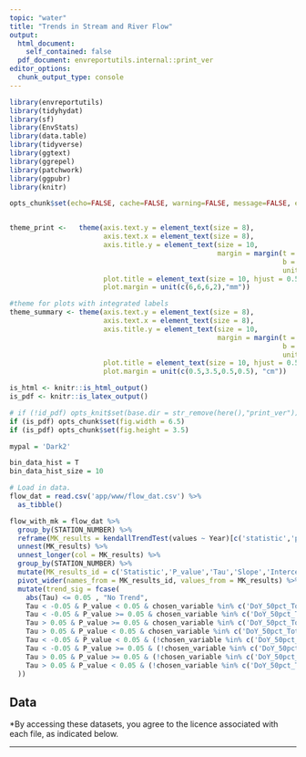 ```yaml
---
topic: "water"
title: "Trends in Stream and River Flow"
output: 
  html_document:
    self_contained: false
  pdf_document: envreportutils.internal::print_ver
editor_options: 
  chunk_output_type: console
---
```


```{=html}
<!--
Copyright 2022 Province of British Columbia

Licensed under the Apache License, Version 2.0 (the "License");
you may not use this file except in compliance with the License.
You may obtain a copy of the License at

http://www.apache.org/licenses/LICENSE-2.0

Unless required by applicable law or agreed to in writing, software distributed under the License is distributed on an "AS IS" BASIS,
WITHOUT WARRANTIES OR CONDITIONS OF ANY KIND, either express or implied.
See the License for the specific language governing permissions and limitations under the License.
-->
```

```r

library(envreportutils)
library(tidyhydat)
library(sf)
library(EnvStats)
library(data.table)
library(tidyverse)
library(ggtext)
library(ggrepel)
library(patchwork)
library(ggpubr)
library(knitr)

opts_chunk$set(echo=FALSE, cache=FALSE, warning=FALSE, message=FALSE, error=FALSE, fig.height=3.5, fig.width = 8, fig.align = 'center')


theme_print <-   theme(axis.text.y = element_text(size = 8),
                       axis.text.x = element_text(size = 8),
                       axis.title.y = element_text(size = 10,
                                                   margin = margin(t = 0, r = 10,
                                                                   b = 0, l = 0,
                                                                   unit = "pt")),
                       plot.title = element_text(size = 10, hjust = 0.5),
                       plot.margin = unit(c(6,6,6,2),"mm"))

#theme for plots with integrated labels
theme_summary <- theme(axis.text.y = element_text(size = 8),
                       axis.text.x = element_text(size = 8),
                       axis.title.y = element_text(size = 10,
                                                   margin = margin(t = 0, r = 10,
                                                                   b = 0, l = 0,
                                                                   unit = "pt")),
                       plot.title = element_text(size = 10, hjust = 0.5),
                       plot.margin = unit(c(0.5,3.5,0.5,0.5), "cm"))

is_html <- knitr::is_html_output()
is_pdf <- knitr::is_latex_output()

# if (!id_pdf) opts_knit$set(base.dir = str_remove(here(),"print_ver"))
if (is_pdf) opts_chunk$set(fig.width = 6.5)
if (is_pdf) opts_chunk$set(fig.height = 3.5)

mypal = 'Dark2'

bin_data_hist = T
bin_data_hist_size = 10

# Load in data.
flow_dat = read.csv('app/www/flow_dat.csv') %>% 
  as_tibble()

```

```r
flow_with_mk = flow_dat %>% 
  group_by(STATION_NUMBER) %>%
  reframe(MK_results = kendallTrendTest(values ~ Year)[c('statistic','p.value','estimate')]) %>%
  unnest(MK_results) %>%
  unnest_longer(col = MK_results) %>%
  group_by(STATION_NUMBER) %>%
  mutate(MK_results_id = c('Statistic','P_value','Tau','Slope','Intercept')) %>%
  pivot_wider(names_from = MK_results_id, values_from = MK_results) %>%
  mutate(trend_sig = fcase(
    abs(Tau) <= 0.05 , "No Trend",
    Tau < -0.05 & P_value < 0.05 & chosen_variable %in% c('DoY_50pct_TotalQ','Min_7_Day_DoY'), "Significant Trend Earlier",
    Tau < -0.05 & P_value >= 0.05 & chosen_variable %in% c('DoY_50pct_TotalQ','Min_7_Day_DoY'), "Non-Significant Trend Earlier",
    Tau > 0.05 & P_value >= 0.05 & chosen_variable %in% c('DoY_50pct_TotalQ','Min_7_Day_DoY'), "Non-Significant Trend Later",
    Tau > 0.05 & P_value < 0.05 & chosen_variable %in% c('DoY_50pct_TotalQ','Min_7_Day_DoY'), "Significant Trend Later",
    Tau < -0.05 & P_value < 0.05 & (!chosen_variable %in% c('DoY_50pct_TotalQ','Min_7_Day_DoY')), "Significant Trend Down",
    Tau < -0.05 & P_value >= 0.05 & (!chosen_variable %in% c('DoY_50pct_TotalQ','Min_7_Day_DoY')), "Non-Significant Trend Down",
    Tau > 0.05 & P_value >= 0.05 & (!chosen_variable %in% c('DoY_50pct_TotalQ','Min_7_Day_DoY')), "Non-Significant Trend Up",
    Tau > 0.05 & P_value < 0.05 & (!chosen_variable %in% c('DoY_50pct_TotalQ','Min_7_Day_DoY')), "Significant Trend Up"
  ))


```

## Data

\*By accessing these datasets, you agree to the licence associated with each file, as indicated below.


------------------------------------------------------------------------

\newpage

